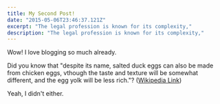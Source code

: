 ```yaml
---
title: My Second Post!
date: "2015-05-06T23:46:37.121Z"
excerpt: "The legal profession is known for its complexity,"
description: "The legal profession is known for its complexity,"
---
```

Wow! I love blogging so much already.

Did you know that "despite its name, salted duck eggs can also be made from
chicken eggs, vthough the taste and texture will be somewhat different, and the
egg yolk will be less rich."?
([Wikipedia Link](http://en.wikipedia.org/wiki/Salted_duck_egg))

Yeah, I didn't either.

